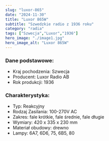 ```yaml
---
slug: "luxor-865"
date: "2024-11-30"
title: "Luxor 865W"
subtitle: "Szwedzkie radio z 1936 roku"
category: "radia"
tags: ["Szwecja","Luxor","1936"]
hero_image: "./image1.jpg"
hero_image_alt: "Luxor 865W"
---
```


### Dane podstawowe:

- Kraj pochodzenia: Szwecja
- Producent: Luxor Radio AB
- Rok produkcji: 1936

### Charakterystyka:

- Typ: Reakcyjny
- Rodzaj Zasilania: 100-270V AC
- Zakres: fale krótkie, fale średnie, fale długie
- Wymiary: 420 x 335 x 230 mm
- Materiał obudowy: drewno
- Lampy: 6A7, 6D6, 75, 6B5, 80 
